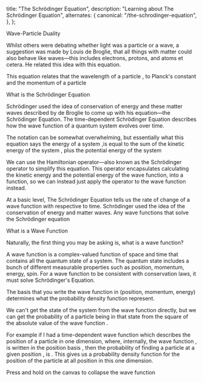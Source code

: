 
  title: "The Schrödinger Equation",
  description: "Learning about The Schrödinger Equation",
  alternates: {
    canonical: "/the-schrodinger-equation",
  },
};

<DynamicTitle className="mb-7" slug="/the-schrodinger-equation" />

<article>
  <div className="mb-7 space-y-7">

<AnchoredHeader id="wave-particle-duality">Wave-Particle Duality</AnchoredHeader>

Whilst others were debating whether light was a particle or a wave, a suggestion was made by Louis de Broglie, that all things with matter could also behave like waves—this includes electrons, protons, and atoms et cetera. He related this idea with this equation.

<div className="flex flex-col items-center">
  <Latex text="$\lambda = \frac{h}{p}$" />
</div>

This equation relates that the wavelength of a particle <Latex text="$\lambda$" />, to Planck's constant <Latex text="$h$" /> and the momentum of a particle <Latex text="$p$" />

<AnchoredHeader id="what-is-the-schrodinger-equation">What is the Schrödinger Equation</AnchoredHeader>

Schrödinger used the idea of conservation of energy and these matter waves described by de Broglie to come up with his equation—the Schrödinger Equation. The time-dependent Schrödinger Equation describes how the wave function of a quantum system evolves over time.

<div className="flex flex-col items-center">
  <Latex text="$i\hbar \frac{\delta\psi}{\delta t} = \frac{-\hbar^2}{2m} \frac{\delta^2 \psi}{\delta x^2} + V\psi$" />
</div>

The notation can be somewhat overwhelming, but essentially what this equation says the energy of a system <Latex text="$i\hbar \frac{\delta\psi}{\delta t}$" />,is equal to the sum of the kinetic energy of the system <Latex text="$\frac{-\hbar^2}{2m} \frac{\delta^2\psi}{\delta x^2}$" />, plus the potential energy of the system <Latex text="$V\psi$" />

<div className="flex flex-col items-center">
  <Latex text="$i\hbar \frac{\delta \psi}{\delta t} = H\psi$" />
</div>

We can use the Hamiltonian operator—also known as the Schrödinger operator to simplify this equation. This operator encapsulates calculating the kinetic energy and the potential energy of the wave function, into a function, so we can instead just apply the operator to the wave function instead.

At a basic level, The Schrödinger Equation tells us the rate of change of a wave function with respective to time. Schrödinger used the idea of the conservation of energy and matter waves. Any wave functions that solve the Schrödinger equation

<AnchoredHeader id="what-is-a-wave-function">What is a Wave Function</AnchoredHeader>

Naturally, the first thing you may be asking is, what is a wave function?

A wave function is a complex-valued function of space and time that contains all the quantum state of a system. The quantum state includes a bunch of different measurable properties such as position, momentum, energy, spin. For a wave function to be consistent with conservation laws, it must solve Schrödinger's Equation.

The basis that you write the wave function in (position, momentum, energy) determines what the probability density function <Latex text="$|\psi(x, t)|^2$" /> represent.

We can't get the state of the system from the wave function directly, but we can get the probability of a particle being in that state from the square of the absolute value of the wave function <Latex text="$|\psi (x, t)|^2$" />.

For example if I had a time-dependent wave function <Latex text="$\psi(x, t)$" /> which describes the position of a particle in one dimension, where, internally, the wave function <Latex text="$\psi$" />, is written in the position basis <Latex text="$x$" />, then the probability of finding a particle at a given position <Latex text="$x_0$" />, is <Latex text="$|\psi(x_0, t)|^2$" />. This gives us a probability density function for the position of the particle at all position in this one dimension.

<WaveFunction />

<span className="text-foreground-200 text-sm">Press and hold on the canvas to collapse the wave function</span>


  </div>

</article>
